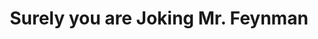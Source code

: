---
title: "Surely you are Joking Mr. Feynman"
bookCover: "/assets/book-covers/surely-you-are-joking-mr-feynman.jpg"
bookAuthor: "Richard Feynman"
rating: 9
done: false
tags: []
summary: false
detailedNotes: false
amazonLink: ""
amazonAffiliateLink: ""
---